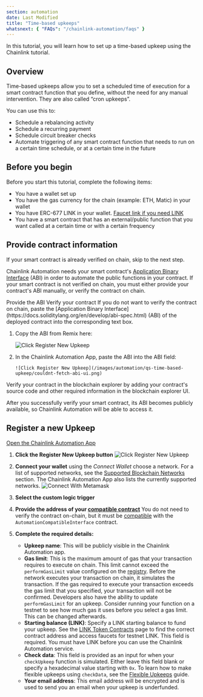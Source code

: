 ```yaml
---
section: automation
date: Last Modified
title: "Time-based upkeeps"
whatsnext: { "FAQs": "/chainlink-automation/faqs" }
---
```



In this tutorial, you will learn how to set up a time-based upkeep using the Chainlink tutorial.

## Overview

Time-based upkeeps allow you to set a scheduled time of execution for a smart contract function that you define, without the need for any manual intervention. They are also called “cron upkeeps”.

You can use this to:

- Schedule a rebalancing activity
- Schedule a recurring payment
- Schedule circuit breaker checks
- Automate triggering of any smart contract function that needs to run on a certain time schedule, or at a certain time in the future

## Before you begin

Before you start this tutorial, complete the following items:

- You have a wallet set up
- You have the gas currency for the chain (example: ETH, Matic) in your wallet
- You have ERC-677 LINK in your wallet. [Faucet link if you need LINK](https://faucets.chain.link/)
- You have a smart contract that has an external/public function that you want called at a certain time or with a certain frequency

## Provide contract information

If your smart contract is already verified on chain, skip to the next step.

Chainlink Automation needs your smart contract's [Application Binary Interface](https://docs.soliditylang.org/en/develop/abi-spec.html) (ABI) in order to automate the public functions in your contract. If your smart contract is not verified on chain, you must either provide your contract's ABI manually, or verify the contract on chain.

<TabsContent client:visible>
<Fragment slot="tab.1">Provide the ABI</Fragment>
<Fragment slot="tab.2">Verify your contract</Fragment>
<Fragment slot="panel.1">
If you do not want to verify the contract on chain, paste the [Application Binary Interface](https://docs.soliditylang.org/en/develop/abi-spec.html) (ABI) of the deployed contract into the corresponding text box.

1.  Copy the ABI from Remix here:

    ![Click Register New Upkeep](/images/automation/qs-time-based-upkeep/get-abi-remix.png)

1.  In the Chainlink Automation App, paste the ABI into the ABI field:

        ![Click Register New Upkeep](/images/automation/qs-time-based-upkeep/couldnt-fetch-abi-ui.png)

    </Fragment>
<Fragment slot="panel.2">
Verify your contract in the blockchain explorer by adding your contract's source code and other required information in the blockchain explorer UI.

After you successfully verify your smart contract, its ABI becomes publicly available, so Chainlink Automation will be able to access it.

</Fragment>
</TabsContent>

## Register a new Upkeep

<div class="remix-callout">
  <a href="https://automation.chain.link">Open the Chainlink Automation App</a>
</div>

1. **Click the Register New Upkeep button**
   ![Click Register New Upkeep](/images/contract-devs/automation/auto-ui-home.png)

1. **Connect your wallet** using the _Connect Wallet_ choose a network. For a list of supported networks, see the [Supported Blockchain Networks](/chainlink-automation/supported-networks) section. The Chainlink Automation App also lists the currently supported networks.
   ![Connect With Metamask](/images/contract-devs/automation/auto-ui-wallet.png)

1. **Select the custom logic trigger**

1. **Provide the address of your [compatible contract](/chainlink-automation/compatible-contracts)** You do not need to verify the contract on-chain, but it must be [compatible](/chainlink-automation/compatible-contracts) with the `AutomationCompatibleInterface` contract.

1. **Complete the required details:**

   - **Upkeep name**: This will be publicly visible in the Chainlink Automation app.
   - **Gas limit**: This is the maximum amount of gas that your transaction requires to execute on chain. This limit cannot exceed the `performGasLimit` value configured on the [registry](/chainlink-automation/supported-networks/#configurations). Before the network executes your transaction on chain, it simulates the transaction. If the gas required to execute your transaction exceeds the gas limit that you specified, your transaction will not be confirmed. Developers also have the ability to update `performGasLimit` for an upkeep. Consider running your function on a testnet to see how much gas it uses before you select a gas limit. This can be changed afterwards.
   - **Starting balance (LINK)**: Specify a LINK starting balance to fund your upkeep. See the [LINK Token Contracts](/resources/link-token-contracts) page to find the correct contract address and access faucets for testnet LINK. This field is required. You must have LINK before you can use the Chainlink Automation service.
   - **Check data**: This field is provided as an input for when your `checkUpkeep` function is simulated. Either leave this field blank or specify a hexadecimal value starting with `0x`. To learn how to make flexible upkeeps using `checkData`, see the [Flexible Upkeeps](/chainlink-automation/flexible-upkeeps) guide.
   - **Your email address**: This email address will be encrypted and is used to send you an email when your upkeep is underfunded.
